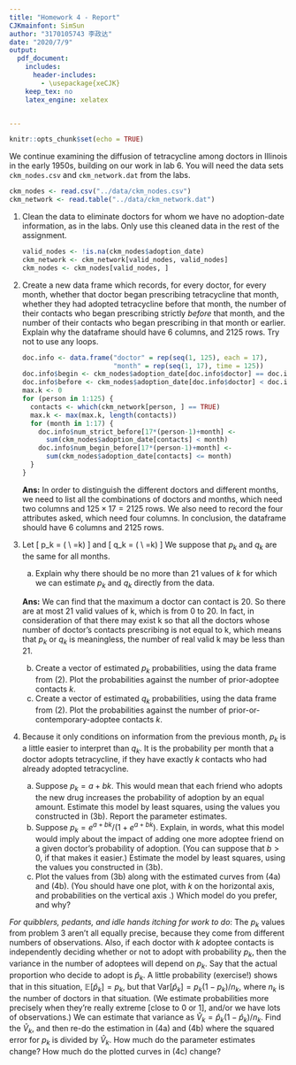 ```yaml
---
title: "Homework 4 - Report"
CJKmainfont: SimSun
author: "3170105743 李政达"
date: "2020/7/9"
output:
  pdf_document:
    includes:
      header-includes:
        - \usepackage{xeCJK}
    keep_tex: no
    latex_engine: xelatex


---
```


```r
knitr::opts_chunk$set(echo = TRUE)
```

We continue examining the diffusion of tetracycline among doctors in Illinois in the early 1950s, building on our work in lab 6.  You will need the data sets `ckm_nodes.csv` and `ckm_network.dat` from the labs.

```r
ckm_nodes <- read.csv("../data/ckm_nodes.csv")
ckm_network <- read.table("../data/ckm_network.dat")
```

1. Clean the data to eliminate doctors for whom we have no adoption-date information, as in the labs.  Only use this cleaned data in the rest of the assignment.

   ```r
   valid_nodes <- !is.na(ckm_nodes$adoption_date)
   ckm_network <- ckm_network[valid_nodes, valid_nodes]
   ckm_nodes <- ckm_nodes[valid_nodes, ]
   ```

2. Create a new data frame which records, for every doctor, for every month, whether that doctor began prescribing tetracycline that month, whether they had adopted tetracycline before that month, the number of their contacts who began prescribing strictly _before_ that month, and the number of their contacts who began prescribing in that month or earlier.  Explain why the dataframe should have 6 columns, and 2125 rows.  Try not to use any loops.

   ```r
   doc.info <- data.frame("doctor" = rep(seq(1, 125), each = 17),
                          "month" = rep(seq(1, 17), time = 125))
   doc.info$begin <- ckm_nodes$adoption_date[doc.info$doctor] == doc.info$month
   doc.info$before <- ckm_nodes$adoption_date[doc.info$doctor] < doc.info$month
   max.k <- 0
   for (person in 1:125) {
     contacts <- which(ckm_network[person, ] == TRUE)
     max.k <- max(max.k, length(contacts))
     for (month in 1:17) {
       doc.info$num_strict_before[17*(person-1)+month] <-
         sum(ckm_nodes$adoption_date[contacts] < month)
       doc.info$num_begin_before[17*(person-1)+month] <-
         sum(ckm_nodes$adoption_date[contacts] <= month)
     }
   }
   ```

   **Ans:** In order to distinguish the different doctors and different months, we need to list all the combinations of doctors and months, which need two columns and $125\times17=2125$ rows. We also need to record the four attributes asked, which need four columns. In conclusion, the dataframe should have 6 columns and 2125 rows.

3. Let
   \[
   p_k = \Pr(\text{A doctor starts prescribing tetracycline this month} \mid \\
   \text{Number of doctor's contacts prescribing before this month}=k)
   \]
   and
   \[
     q_k = \Pr(\text{A doctor starts prescribing tetracycline this month} \mid \\ \text{Number of doctor's contacts prescribing this month}=k)
    \]
   We suppose that $p_k$ and $q_k$ are the same for all months.
     a. Explain why there should be no more than $21$ values of $k$ for which we can estimate $p_k$ and $q_k$ directly from the data.

   **Ans:** We can find that the maximum a doctor can contact is 20. So there are at most 21 valid values of k, which is from 0 to 20. In fact, in consideration of that there may exist k so that all the doctors whose number of doctor's contacts prescribing is not equal to k, which means that $p_k$ or $q_k$ is meaningless, the number of real valid k may be less than 21.

     b. Create a vector of estimated $p_k$ probabilities, using the data frame from (2).  Plot the probabilities against the number of prior-adoptee contacts $k$.
     b. Create a vector of estimated $q_k$ probabilities, using the data frame from (2). Plot the probabilities against the number of prior-or-contemporary-adoptee contacts $k$.

4. Because it only conditions on information from the previous month, $p_k$ is a little easier to interpret than $q_k$.  It is the probability per month that a doctor adopts tetracycline, if they have exactly $k$ contacts who had already adopted tetracycline.
   a. Suppose $p_k = a + bk$.  This would mean that each friend who adopts the new drug increases the probability of adoption by an equal amount.  Estimate this model by least squares, using the values you constructed in (3b).  Report the parameter estimates.
   b. Suppose $p_k = e^{a+bk}/(1+e^{a+bk})$.  Explain, in words, what this model would imply about the impact of adding one more adoptee friend on a given doctor's probability of adoption.  (You can suppose that $b > 0$, if that makes it easier.)  Estimate the model by least squares, using the values you constructed in (3b).
   c. Plot the values from (3b) along with the estimated curves from (4a) and (4b).  (You should have one plot, with $k$ on the horizontal axis, and probabilities on the vertical axis .)  Which model do you prefer, and why?

_For quibblers, pedants, and idle hands itching for work to do_: The $p_k$ values from problem 3 aren't all equally precise, because they come from different numbers of observations.  Also, if each doctor with $k$ adoptee contacts is independently deciding whether or not to adopt with probability $p_k$, then the variance in the number of adoptees will depend on $p_k$.  Say that the actual proportion who decide to adopt is $\hat{p}_k$.  A little probability (exercise!) shows that in this situation, $\mathbb{E}[\hat{p}_k] = p_k$, but that $\mathrm{Var}[\hat{p}_k] = p_k(1-p_k)/n_k$, where $n_k$ is the number of doctors in that situation.  (We estimate probabilities more precisely when they're really extreme [close to 0 or 1], and/or we have lots of observations.)  We can estimate that variance as $\hat{V}_k = \hat{p}_k(1-\hat{p}_k)/n_k$.  Find the $\hat{V}_k$, and then re-do the estimation in (4a) and (4b) where the squared error for $p_k$ is divided by $\hat{V}_k$.  How much do the parameter estimates change?  How much do the plotted curves in (4c) change?